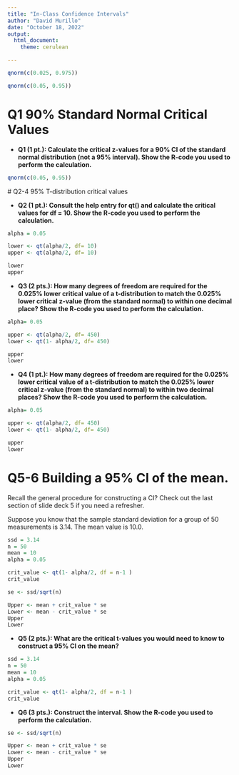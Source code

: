 ```yaml
---
title: "In-Class Confidence Intervals"
author: "David Murillo"
date: "October 18, 2022"
output:
  html_document:
    theme: cerulean

---
```


```r
qnorm(c(0.025, 0.975))

qnorm(c(0.05, 0.95))
```

# Q1 90% Standard Normal Critical Values


 - **Q1 (1 pt.): Calculate the critical z-values for a 90% CI of the standard normal distribution (not a 95% interval). Show the R-code you used to perform the calculation.**
 
 
```r
qnorm(c(0.05, 0.95))
```
 
 # Q2-4 95% T-distribution critical values
 
 - **Q2 (1 pt.): Consult the help entry for qt() and calculate the critical values for df = 10. Show the R-code you used to perform the calculation. **
 
 
```r
alpha = 0.05

lower <- qt(alpha/2, df= 10)
upper <- qt(alpha/2, df= 10)

lower
upper
```
 - **Q3 (2 pts.): How many degrees of freedom are required for the 0.025% lower critical value of a t-distribution to match the 0.025% lower critical z-value (from the standard normal) to within one decimal place? Show the R-code you used to perform the calculation.**
 
```r

alpha= 0.05

upper <- qt(alpha/2, df= 450)
lower <- qt(1- alpha/2, df= 450)

upper
lower

```
 
 - **Q4 (1 pt.): How many degrees of freedom are required for the 0.025% lower critical value of a t-distribution to match the 0.025% lower critical z-value (from the standard normal) to within two decimal places? Show the R-code you used to perform the calculation.**
 
```r
alpha= 0.05

upper <- qt(alpha/2, df= 450)
lower <- qt(1- alpha/2, df= 450)

upper
lower
```
 
# Q5-6 Building a 95% CI of the mean.

Recall the general procedure for constructing a CI? Check out the last section of slide deck 5 if you need a refresher.

Suppose you know that the sample standard deviation for a group of 50 measurements is 3.14. The mean value is 10.0.

```r
ssd = 3.14
n = 50
mean = 10
alpha = 0.05

crit_value <- qt(1- alpha/2, df = n-1 )
crit_value

se <- ssd/sqrt(n)

Upper <- mean + crit_value * se
Lower <- mean - crit_value * se
Upper
Lower
```


- **Q5 (2 pts.): What are the critical t-values you would need to know to construct a 95% CI on the mean?**

```r
ssd = 3.14
n = 50
mean = 10
alpha = 0.05

crit_value <- qt(1- alpha/2, df = n-1 )
crit_value
```

 
- **Q6 (3 pts.): Construct the interval. Show the R-code you used to perform the calculation.**

```r
se <- ssd/sqrt(n)

Upper <- mean + crit_value * se
Lower <- mean - crit_value * se
Upper
Lower




```

